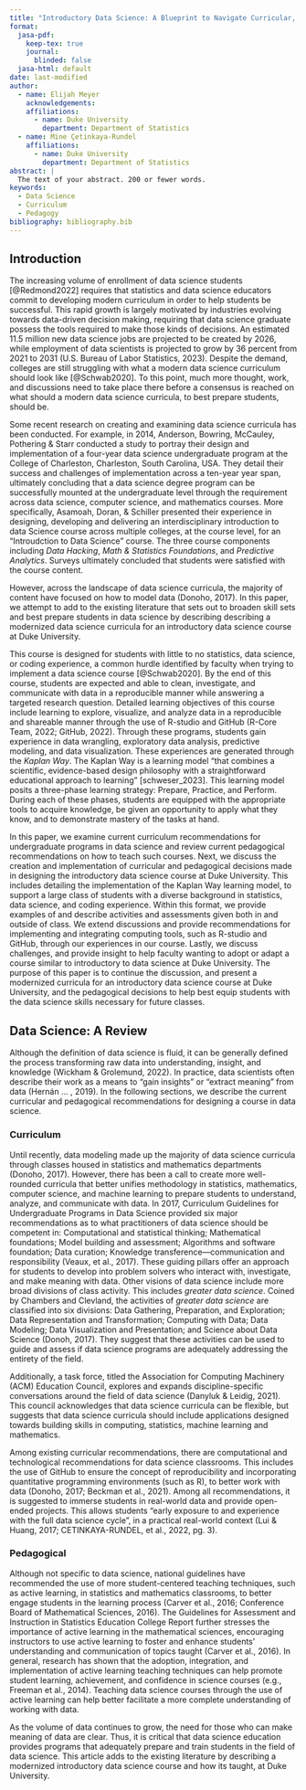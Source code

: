 ```yaml
---
title: "Introductory Data Science: A Blueprint to Navigate Curricular, Pedagogical, and Computational Challenges"
format:
  jasa-pdf:
    keep-tex: true  
    journal:
      blinded: false
  jasa-html: default
date: last-modified
author:
  - name: Elijah Meyer
    acknowledgements: 
    affiliations:
      - name: Duke University
        department: Department of Statistics
  - name: Mine Çetinkaya-Rundel
    affiliations:
      - name: Duke University
        department: Department of Statistics
abstract: |
  The text of your abstract. 200 or fewer words.
keywords:
  - Data Science 
  - Curriculum 
  - Pedagogy
bibliography: bibliography.bib  
---
```


## Introduction {#sec-intro}

The increasing volume of enrollment of data science students [@Redmond2022] requires that statistics and data science educators commit to developing modern curriculum in order to help students be successful. This rapid growth is largely motivated by industries evolving towards data-driven decision making, requiring that data science graduate possess the tools required to make those kinds of decisions. An estimated 11.5 million new data science jobs are projected to be created by 2026, while employment of data scientists is projected to grow by 36 percent from 2021 to 2031 (U.S. Bureau of Labor Statistics, 2023). Despite the demand, colleges are still struggling with what a modern data science curriculum should look like [@Schwab2020]. To this point, much more thought, work, and discussions need to take place there before a consensus is reached on what should a modern data science curricula, to best prepare students, should be. 


Some recent research on creating and examining data science curricula has been conducted. For example, in 2014, Anderson, Bowring, McCauley, Pothering & Starr  conducted a study to portray their design and implementation of a four-year data science undergraduate program at the College of Charleston, Charleston, South Carolina, USA. They detail their success and challenges of implementation across a ten-year year span, ultimately concluding that a data science degree program can be successfully mounted at the undergraduate level through the requirement across data science, computer science, and mathematics courses.  More specifically, Asamoah, Doran, & Schiller presented their experience in designing, developing and delivering an interdisciplinary introduction
to data Science course across multiple colleges, at the course level, for an "Introudction to Data Science" course. The three course components including *Data Hacking*, *Math \& Statistics Foundations*, and *Predictive Analytics*. Surveys ultimately concluded that students were satisfied with the course content. 

However, across the landscape of data science curricula, the majority of content have focused on how to model data (Donoho, 2017). In this paper, we attempt to add to the existing literature that sets out to broaden skill sets and best prepare students in data science by describing describing a modernized data science curricula for an introductory data science course at Duke University. 

This course is designed for students with little to no statistics, data science, or coding experience, a common hurdle identified by faculty when trying to implement a data science course [@Schwab2020]. By the end of this course, students are expected and able to clean, investigate, and communicate with data in a reproducible manner while answering a targeted research question. Detailed learning objectives of this course include learning to explore, visualize, and analyze data in a reproducible and shareable manner through the use of R-studio and GitHub (R-Core Team, 2022; GitHub, 2022). Through these programs, students gain experience in data wrangling, exploratory data analysis, predictive modeling, and data visualization. These experiences are generated through the *Kaplan Way*. The Kaplan Way is a learning model "that combines a scientific, evidence-based design philosophy with a straightforward educational approach to learning" [schweser_2023]. This learning model posits a three-phase learning strategy: Prepare, Practice, and Perform. During each of these phases, students are equipped with the appropriate tools to acquire knowledge, be given an opportunity to apply what they know, and to demonstrate mastery of the tasks at hand. 


In this paper, we examine current curriculum recommendations for undergraduate programs in data science and review current pedagogical recommendations on how to teach such courses. Next, we discuss the creation and implementation of curricular and pedagogical decisions made in designing the introductory data science course at Duke University. This includes detailing the implementation of the Kaplan Way learning model, to support a large class of students with a diverse background in statistics, data science, and coding experience. Within this format, we provide examples of and describe activities and assessments given both in and outside of class. We extend discussions and provide recommendations for implementing and integrating computing tools, such as R-studio and GitHub, through our experiences in our course. Lastly, we discuss challenges, and provide insight to help faculty wanting to adopt or adapt a course similar to introductory to data science at Duke University. The purpose of this paper is to continue the discussion, and present a modernized curricula for an introductory data science course at Duke University, and the pedagogical decisions to help best equip students with the data science skills necessary for future classes. 


## Data Science: A Review  {#sec-review}

Although the definition of data science is fluid, it can be generally defined the process transforming raw data into understanding, insight, and knowledge (Wickham \& Grolemund, 2022). In practice, data scientists often describe their work as a means to "gain insights" or "extract meaning" from data (Hernán ... , 2019). In the following sections, we describe the current curricular and pedagogical recommendations for designing a course in data science. 

### Curriculum {#sec-curr}

Until recently, data modeling made up the majority of data science curricula through classes housed in statistics and mathematics departments (Donoho, 2017). However, there has been a call to create more well-rounded curricula that better unifies methodology in statistics, mathematics, computer science, and machine learning to prepare students to understand, analyze, and communicate with data.  In 2017, Curriculum Guidelines for Undergraduate Programs in Data Science provided six major recommendations as to what practitioners of data science should be competent in: Computational and statistical thinking; Mathematical foundations; Model building and assessment; Algorithms and software foundation; Data curation; Knowledge transference—communication and responsibility (Veaux, et al., 2017). These guiding pillars offer an approach for students to develop into problem solvers who interact with, investigate, and make meaning with data. Other visions of data science include more broad divisions of class activity. This includes *greater data science*. Coined by Chambers and Clevland, the activities of *greater data science* are classified into six divisions: Data Gathering, Preparation, and Exploration; Data Representation and Transformation; Computing with Data; Data Modeling; Data Visualization and Presentation; and Science about Data Science (Donoh, 2017). They suggest that these activities can be used to guide and assess if data science programs are adequately addressing the entirety of the field.

Additionally, a task force, titled the Association for Computing Machinery (ACM) Education Council, explores and expands discipline-specific conversations around the field of data science (Danyluk \& Leidig, 2021). This council acknowledges that data science curricula can be flexible, but suggests that data science curricula should include applications designed towards building skills in computing, statistics, machine learning and mathematics.

Among existing curricular recommendations, there are computational and technological recommendations for data science classrooms. This includes the use of GitHub to ensure the concept of reproducibility and incorporating quantitative programming environments (such as R), to better work with data (Donoho, 2017; Beckman et al., 2021). Among all recommendations, it is suggested to immerse students in real-world data and provide open-ended projects. This allows students "early exposure to and experience with the full data science cycle", in a practical real-world context (Lui \& Huang, 2017; CETINKAYA-RUNDEL, et al., 2022, pg. 3).

 
### Pedagogical {#sec-ped}

Although not specific to data science, national guidelines have recommended the use of more student-centered teaching techniques, such as active learning, in statistics and mathematics classrooms, to better engage students in the learning process (Carver et al., 2016; Conference Board of Mathematical Sciences, 2016). The Guidelines for Assessment and Instruction in Statistics Education College Report further stresses the importance of active learning in the mathematical sciences, encouraging instructors to use active learning to foster and enhance students’ understanding and communication of topics taught (Carver et al., 2016). In general, research has shown that the adoption, integration, and implementation of active learning teaching techniques can help promote student learning, achievement, and confidence in science courses (e.g., Freeman et al., 2014). Teaching data science courses through the use of active learning can help better facilitate a more complete understanding of working with data.


As the volume of data continues to grow, the need for those who can make meaning of data are clear. Thus, it is critical that data science education provides programs that adequately prepare and train students in the field of data science. This article adds to the existing literature by describing a modernized introductory data science course and how its taught, at Duke University.























